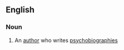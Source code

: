 ==English==

===Noun===
{{en-noun}}

# An [[author]] who writes [[psychobiography|psychobiographies]]